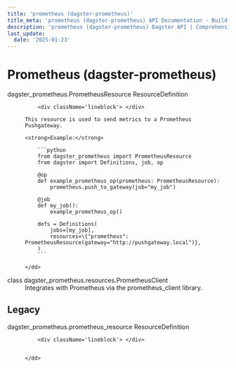 ```yaml
---
title: 'prometheus (dagster-prometheus)'
title_meta: 'prometheus (dagster-prometheus) API Documentation - Build Better Data Pipelines | Python Reference Documentation for Dagster'
description: 'prometheus (dagster-prometheus) Dagster API | Comprehensive Python API documentation for Dagster, the data orchestration platform. Learn how to build, test, and maintain data pipelines with our detailed guides and examples.'
last_update:
  date: '2025-01-23'
---
```


<div class="section" id="prometheus-dagster-prometheus">


# Prometheus (dagster-prometheus)

<dl>
    <dt><Link id='dagster_prometheus.PrometheusResource'>dagster_prometheus.PrometheusResource ResourceDefinition</Link></dt>
    <dd>

        <div className='lineblock'> </div>

    This resource is used to send metrics to a Prometheus Pushgateway.

    <strong>Example:</strong>

        ```python
        from dagster_prometheus import PrometheusResource
        from dagster import Definitions, job, op

        @op
        def example_prometheus_op(prometheus: PrometheusResource):
            prometheus.push_to_gateway(job="my_job")

        @job
        def my_job():
            example_prometheus_op()

        defs = Definitions(
            jobs=[my_job],
            resources=\{"prometheus": PrometheusResource(gateway="http://pushgateway.local")},
        )
        ```

    </dd>

</dl>
<dl>
    <dt><Link id='dagster_prometheus.resources.PrometheusClient'>class dagster_prometheus.resources.PrometheusClient</Link></dt>
    <dd>
    Integrates with Prometheus via the prometheus_client library.
    </dd>

</dl>
<div class="section" id="legacy">

## Legacy

<dl>
    <dt><Link id='dagster_prometheus.prometheus_resource'>dagster_prometheus.prometheus_resource ResourceDefinition</Link></dt>
    <dd>

        <div className='lineblock'> </div>


    </dd>

</dl>
</div></div>
